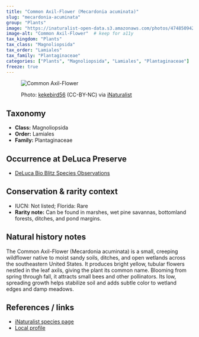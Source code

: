 ```yaml
---
title: "Common Axil-Flower (Mecardonia acuminata)"
slug: "mecardonia-acuminata"
group: "Plants"
image: "https://inaturalist-open-data.s3.amazonaws.com/photos/474850942/medium.jpg"       # keep for thumbnails
image-alt: "Common Axil-Flower"  # keep for a11y
tax_kingdom: "Plants"
tax_class: "Magnoliopsida"
tax_order: "Lamiales"
tax_family: "Plantaginaceae"
categories: ["Plants", "Magnoliopsida", "Lamiales", "Plantaginaceae"]   # these drive the chips + filtering
freeze: true
---
```


<figure class="species-figure">

<img src="https://inaturalist-open-data.s3.amazonaws.com/photos/474850942/medium.jpg" alt="Common Axil-Flower" class="species-photo"/>

<figcaption class="photo-credit">

Photo: <a href="https://www.inaturalist.org/people/kekebird56">kekebird56</a> (CC-BY-NC) via <a href="https://www.inaturalist.org/observations/264421213">iNaturalist</a>

</figcaption>

</figure>

## Taxonomy

-   **Class:** Magnoliopsida
-   **Order:** Lamiales
-   **Family:** Plantaginaceae

## Occurrence at DeLuca Preserve

-   [DeLuca Bio Blitz Species Observations](https://www.inaturalist.org/observations?project_id=191727&subview=table&taxon_id=132746)

## Conservation & rarity context

-   IUCN: Not listed; Florida: Rare
-   **Rarity note:**  Can be found in marshes, wet pine savannas, bottomland forests, ditches, and pond margins.

## Natural history notes

The Common Axil-Flower (Mecardonia acuminata) is a small, creeping wildflower native to moist sandy soils, ditches, and open wetlands across the southeastern United States. It produces bright yellow, tubular flowers nestled in the leaf axils, giving the plant its common name. Blooming from spring through fall, it attracts small bees and other pollinators. Its low, spreading growth helps stabilize soil and adds subtle color to wetland edges and damp meadows.

## References / links

-   [iNaturalist species page](https://www.inaturalist.org/taxa/132746-Mecardonia-acuminata)
-   [Local profile](https://www.flawildflowers.org/flower-friday-mecardonia-acuminata/)

